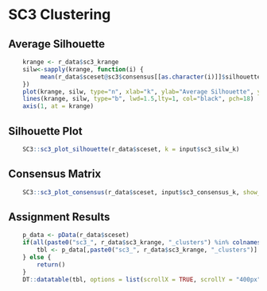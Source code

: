 
# SC3 Clustering

## Average Silhouette

```r
    krange <- r_data$sc3_krange
    silw<-sapply(krange, function(i) {
         mean(r_data$sceset@sc3$consensus[[as.character(i)]]$silhouette[,"sil_width"])
    })
    plot(krange, silw, type="n", xlab="k", ylab="Average Silhouette", ylim = c(0,1), xaxt="n")
    lines(krange, silw, type="b", lwd=1.5,lty=1, col="black", pch=18)
    axis(1, at = krange)
```

## Silhouette Plot

```r
    SC3::sc3_plot_silhouette(r_data$sceset, k = input$sc3_silw_k)
```

## Consensus Matrix

```r
    SC3::sc3_plot_consensus(r_data$sceset, input$sc3_consensus_k, show_pdata = paste0("sc3_", r_data$sc3_krange, "_clusters"))
```

## Assignment Results

```r
    p_data <- pData(r_data$sceset)
    if(all(paste0("sc3_", r_data$sc3_krange, "_clusters") %in% colnames(p_data))) {
        tbl <- p_data[,paste0("sc3_", r_data$sc3_krange, "_clusters")]
    } else {
        return()
    }
    DT::datatable(tbl, options = list(scrollX = TRUE, scrollY = "400px", lengthMenu = c(20, 50, 100)))
```


